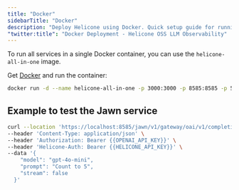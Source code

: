 ```yaml
---
title: "Docker"
sidebarTitle: "Docker"
description: "Deploy Helicone using Docker. Quick setup guide for running a containerized instance of the LLM observability platform on your local machine or server."
"twitter:title": "Docker Deployment - Helicone OSS LLM Observability"
---
```


To run all services in a single Docker container, you can use the `helicone-all-in-one` image.

Get [Docker](https://docs.docker.com/get-docker/) and run the container:
```bash
docker run -d --name helicone-all-in-one -p 3000:3000 -p 8585:8585 -p 5432:5432 -p 8123:8123 -p 9000:9000 helicone-all-in-one
```

## Example to test the Jawn service
```bash
curl --location 'https://localhost:8585/jawn/v1/gateway/oai/v1/completions' \
--header 'Content-Type: application/json' \
--header 'Authorization: Bearer {{OPENAI_API_KEY}}' \
--header 'Helicone-Auth: Bearer {{HELICONE_API_KEY}}' \
--data '{
    "model": "gpt-4o-mini",
    "prompt": "Count to 5",
    "stream": false
  }'
```